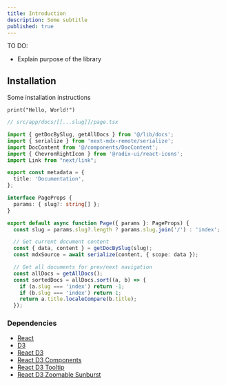 ```yaml
---
title: Introduction
description: Some subtitle
published: true
---
```


TO DO:
- Explain purpose of the library

## Installation

Some installation instructions

```
print("Hello, World!")
```


```typescript
// src/app/docs/[[...slug]]/page.tsx

import { getDocBySlug, getAllDocs } from '@/lib/docs';
import { serialize } from 'next-mdx-remote/serialize';
import DocContent from '@/components/DocContent';
import { ChevronRightIcon } from '@radix-ui/react-icons';
import Link from "next/link";

export const metadata = {
  title: 'Documentation',
};

interface PageProps {
  params: { slug?: string[] };
}

export default async function Page({ params }: PageProps) {
  const slug = params.slug?.length ? params.slug.join('/') : 'index';

  // Get current document content
  const { data, content } = getDocBySlug(slug);
  const mdxSource = await serialize(content, { scope: data });

  // Get all documents for prev/next navigation
  const allDocs = getAllDocs();
  const sortedDocs = allDocs.sort((a, b) => {
    if (a.slug === 'index') return -1;
    if (b.slug === 'index') return 1;
    return a.title.localeCompare(b.title);
  });
```
### Dependencies

- [React](https://reactjs.org/)
- [D3](https://d3js.org/)
- [React D3](https://react-d3-library.github.io/)
- [React D3 Components](https://react-d3-library.github.io/#/)
- [React D3 Tooltip](https://react-d3-library.github.io/#/docs/tooltip)
- [React D3 Zoomable Sunburst](https://react-d3-library.github.io/#/docs/sunburst)
